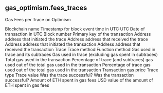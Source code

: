 ## gas_optimism.fees_traces 
Gas Fees per Trace on Optimism


<ParamField path="blockchain">
Blockchain name
</ParamField>
<ParamField path="block_time">
Timestamp for block event time in UTC
</ParamField>
<ParamField path="block_date">
UTC Date of transaction in UTC
</ParamField>
<ParamField path="block_number">
Block number
</ParamField>
<ParamField path="tx_hash">
Primary key of the transaction
</ParamField>
<ParamField path="trace_from">
Address address that initiated the trace
</ParamField>
<ParamField path="trace_to">
Address address that received the trace
</ParamField>
<ParamField path="tx_from">
Address address that initiated the transaction
</ParamField>
<ParamField path="tx_to">
Address address that received the transaction
</ParamField>
<ParamField path="trace">
Trace
</ParamField>
<ParamField path="trace_method">
Trace method
</ParamField>
<ParamField path="tx_method">
Function method
</ParamField>
<ParamField path="trace_input">

</ParamField>
<ParamField path="gas_used_original">
Gas used in trace and its subtraces
</ParamField>
<ParamField path="gas_used_trace">
Gas used in trace (excluding gas spent in subtraces)
</ParamField>
<ParamField path="tx_gas_used">
Total gas used in the transaction
</ParamField>
<ParamField path="gas_used_original_percentage">
Percentage of trace (and subtraces) gas used out of the total gas used in the transaction
</ParamField>
<ParamField path="gas_used_trace_percentage">
Percentage of trace gas used out of the total gas used in the transaction
</ParamField>
<ParamField path="tx_gas_price">
Transaction gas price
</ParamField>
<ParamField path="trace_type">
Trace type
</ParamField>
<ParamField path="trace_value">
Trace value
</ParamField>
<ParamField path="trace_success">
Was the trace successful?
</ParamField>
<ParamField path="tx_success">
Was the transaction successful?
</ParamField>
<ParamField path="gas_fee_spent_trace">
Amount of ETH spent in gas fees
</ParamField>
<ParamField path="gas_fee_spent_trace_usd">
USD value of the amount of ETH spent in gas fees
</ParamField>
